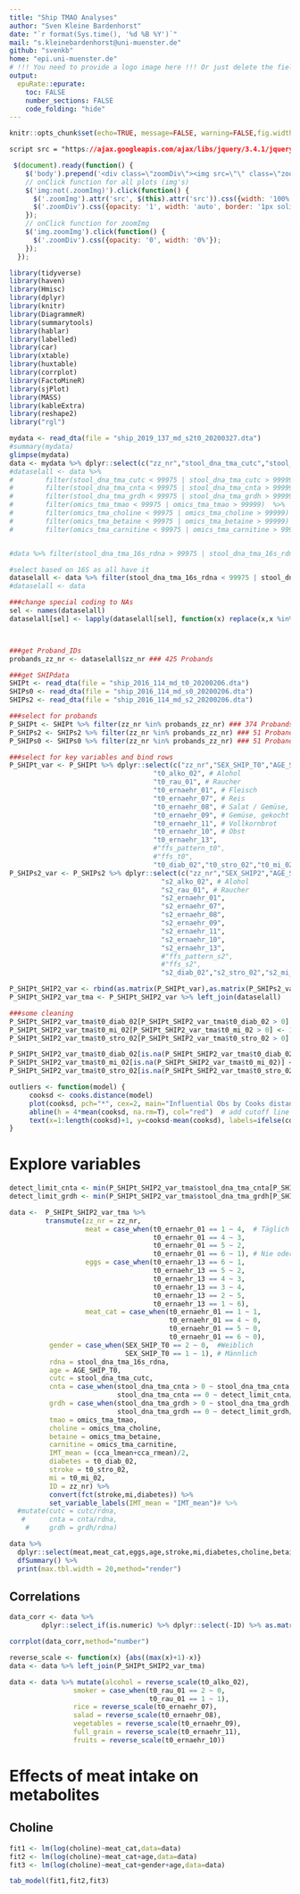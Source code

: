 ```yaml
---
title: "Ship TMAO Analyses"
author: "Sven Kleine Bardenhorst"
date: "`r format(Sys.time(), '%d %B %Y')`"
mail: "s.kleinebardenhorst@uni-muenster.de"
github: "svenkb"
home: "epi.uni-muenster.de"
# !!! You need to provide a logo image here !!! Or just delete the field for no logo
output:
  epuRate::epurate:
    toc: FALSE
    number_sections: FALSE
    code_folding: "hide"
---
```



```r
knitr::opts_chunk$set(echo=TRUE, message=FALSE, warning=FALSE,fig.width = 15)
```


```css
script src = "https://ajax.googleapis.com/ajax/libs/jquery/3.4.1/jquery.min.js"
```

```js
 $(document).ready(function() {
    $('body').prepend('<div class=\"zoomDiv\"><img src=\"\" class=\"zoomImg\"></div>');
    // onClick function for all plots (img's)
    $('img:not(.zoomImg)').click(function() {
      $('.zoomImg').attr('src', $(this).attr('src')).css({width: '100%'});
      $('.zoomDiv').css({opacity: '1', width: 'auto', border: '1px solid white', borderRadius: '5px', position: 'fixed', top: '50%', left: '50%', marginRight: '-50%', transform: 'translate(-50%, -50%)', boxShadow: '0px 0px 50px #888888', zIndex: '50', overflow: 'auto', maxHeight: '100%'});
    });
    // onClick function for zoomImg
    $('img.zoomImg').click(function() {
      $('.zoomDiv').css({opacity: '0', width: '0%'}); 
    });
  });
```

```r
library(tidyverse)
library(haven)
library(Hmisc)
library(dplyr)
library(knitr)
library(DiagrammeR)
library(summarytools)
library(hablar)
library(labelled)
library(car)
library(xtable)
library(huxtable)
library(corrplot)
library(FactoMineR)
library(sjPlot)
library(MASS)
library(kableExtra)
library(reshape2)
library("rgl")
```

```r
mydata <- read_dta(file = "ship_2019_137_md_s2t0_20200327.dta")
#summary(mydata)
glimpse(mydata)
data <- mydata %>% dplyr::select(c("zz_nr","stool_dna_tma_cutc","stool_dna_tma_cnta","stool_dna_tma_grdh","omics_tma_tmao","omics_tma_choline","omics_tma_betaine","omics_tma_carnitine","stool_dna_tma_16s_rdna"))
#dataselall <- data %>%
#        filter(stool_dna_tma_cutc < 99975 | stool_dna_tma_cutc > 99999)  %>%
#        filter(stool_dna_tma_cnta < 99975 | stool_dna_tma_cnta > 99999) %>%
#        filter(stool_dna_tma_grdh < 99975 | stool_dna_tma_grdh > 99999) %>%
#        filter(omics_tma_tmao < 99975 | omics_tma_tmao > 99999)  %>%
#        filter(omics_tma_choline < 99975 | omics_tma_choline > 99999) %>%
#        filter(omics_tma_betaine < 99975 | omics_tma_betaine > 99999) %>%
#        filter(omics_tma_carnitine < 99975 | omics_tma_carnitine > 99999) 


#data %>% filter(stool_dna_tma_16s_rdna > 99975 | stool_dna_tma_16s_rdna < 99999) %>% summarize( cutc = sum(stool_dna_tma_cutc < 99975 | stool_dna_tma_cutc > 99999))

#select based on 16S as all have it
dataselall <- data %>% filter(stool_dna_tma_16s_rdna < 99975 | stool_dna_tma_16s_rdna > 99999)
#dataselall <- data

###change special coding to NAs
sel <- names(dataselall)
dataselall[sel] <- lapply(dataselall[sel], function(x) replace(x,x %in% 99975:99999, NA))



###get Proband_IDs
probands_zz_nr <- dataselall$zz_nr ### 425 Probands

###get SHIPdata
SHIPt <- read_dta(file = "ship_2016_114_md_t0_20200206.dta")
SHIPs0 <- read_dta(file = "ship_2016_114_md_s0_20200206.dta")
SHIPs2 <- read_dta(file = "ship_2016_114_md_s2_20200206.dta")

###select for probands
P_SHIPt <- SHIPt %>% filter(zz_nr %in% probands_zz_nr) ### 374 Probands
P_SHIPs2 <- SHIPs2 %>% filter(zz_nr %in% probands_zz_nr) ### 51 Probands
P_SHIPs0 <- SHIPs0 %>% filter(zz_nr %in% probands_zz_nr) ### 51 Probands > same as s2 but sampled 5 years earlier - probably leave out as too few for longitudinal analyses

###select for key variables and bind rows
P_SHIPt_var <- P_SHIPt %>% dplyr::select(c("zz_nr","SEX_SHIP_T0","AGE_SHIP_T0",
                                    "t0_alko_02", # Alohol
                                    "t0_rau_01", # Raucher
                                    "t0_ernaehr_01", # Fleisch
                                    "t0_ernaehr_07", # Reis 
                                    "t0_ernaehr_08", # Salat / Gemüse, roh 
                                    "t0_ernaehr_09", # Gemüse, gekocht 
                                    "t0_ernaehr_11", # Vollkornbrot 
                                    "t0_ernaehr_10", # Obst
                                    "t0_ernaehr_13",
                                    #"ffs_pattern_t0",
                                    #"ffs_t0",
                                    "t0_diab_02","t0_stro_02","t0_mi_02","cca_lmean","cca_rmean"))
P_SHIPs2_var <- P_SHIPs2 %>% dplyr::select(c("zz_nr","SEX_SHIP2","AGE_SHIP2",
                                      "s2_alko_02", # Alohol
                                      "s2_rau_01", # Raucher
                                      "s2_ernaehr_01",
                                      "s2_ernaehr_07",
                                      "s2_ernaehr_08",
                                      "s2_ernaehr_09",
                                      "s2_ernaehr_11",
                                      "s2_ernaehr_10",
                                      "s2_ernaehr_13",
                                      #"ffs_pattern_s2",
                                      #"ffs_s2",
                                      "s2_diab_02","s2_stro_02","s2_mi_02","cca_lmean","cca_rmean"))

P_SHIPt_SHIP2_var <- rbind(as.matrix(P_SHIPt_var),as.matrix(P_SHIPs2_var)) %>% as_tibble()
P_SHIPt_SHIP2_var_tma <- P_SHIPt_SHIP2_var %>% left_join(dataselall)

###some cleaning
P_SHIPt_SHIP2_var_tma$t0_diab_02[P_SHIPt_SHIP2_var_tma$t0_diab_02 > 0] <- 1 # t0_diab_02 IST NUR INDIKATOR FÜR BEHANDLUNGSART
P_SHIPt_SHIP2_var_tma$t0_mi_02[P_SHIPt_SHIP2_var_tma$t0_mi_02 > 0] <- 1
P_SHIPt_SHIP2_var_tma$t0_stro_02[P_SHIPt_SHIP2_var_tma$t0_stro_02 > 0] <- 1

P_SHIPt_SHIP2_var_tma$t0_diab_02[is.na(P_SHIPt_SHIP2_var_tma$t0_diab_02)] <- 0
P_SHIPt_SHIP2_var_tma$t0_mi_02[is.na(P_SHIPt_SHIP2_var_tma$t0_mi_02)] <- 0
P_SHIPt_SHIP2_var_tma$t0_stro_02[is.na(P_SHIPt_SHIP2_var_tma$t0_stro_02)] <- 0

outliers <- function(model) {
     cooksd <- cooks.distance(model)
     plot(cooksd, pch="*", cex=2, main="Influential Obs by Cooks distance")  # plot cook's distance
     abline(h = 4*mean(cooksd, na.rm=T), col="red")  # add cutoff line
     text(x=1:length(cooksd)+1, y=cooksd-mean(cooksd), labels=ifelse(cooksd>4*mean(cooksd, na.rm=T),names(cooksd),""), col="red")    
}

```

# Explore variables

```r
detect_limit_cnta <- min(P_SHIPt_SHIP2_var_tma$stool_dna_tma_cnta[P_SHIPt_SHIP2_var_tma$stool_dna_tma_cnta > 0])
detect_limit_grdh <- min(P_SHIPt_SHIP2_var_tma$stool_dna_tma_grdh[P_SHIPt_SHIP2_var_tma$stool_dna_tma_grdh > 0])

data <-  P_SHIPt_SHIP2_var_tma %>%
         transmute(zz_nr = zz_nr,
                   meat = case_when(t0_ernaehr_01 == 1 ~ 4,  # Täglich Fleisch
                                    t0_ernaehr_01 == 4 ~ 3,
                                    t0_ernaehr_01 == 5 ~ 2,
                                    t0_ernaehr_01 == 6 ~ 1), # Nie oder fast nie Fleisch
                   eggs = case_when(t0_ernaehr_13 == 6 ~ 1,
                                    t0_ernaehr_13 == 5 ~ 2,
                                    t0_ernaehr_13 == 4 ~ 3,
                                    t0_ernaehr_13 == 3 ~ 4,
                                    t0_ernaehr_13 == 2 ~ 5,
                                    t0_ernaehr_13 == 1 ~ 6),
                   meat_cat = case_when(t0_ernaehr_01 == 1 ~ 1,
                                        t0_ernaehr_01 == 4 ~ 0,
                                        t0_ernaehr_01 == 5 ~ 0,
                                        t0_ernaehr_01 == 6 ~ 0),
          gender = case_when(SEX_SHIP_T0 == 2 ~ 0,  #Weiblich
                             SEX_SHIP_T0 == 1 ~ 1), # Männlich
          rdna = stool_dna_tma_16s_rdna,
          age = AGE_SHIP_T0,
          cutc = stool_dna_tma_cutc,
          cnta = case_when(stool_dna_tma_cnta > 0 ~ stool_dna_tma_cnta,
                           stool_dna_tma_cnta == 0 ~ detect_limit_cnta/sqrt(2)),
          grdh = case_when(stool_dna_tma_grdh > 0 ~ stool_dna_tma_grdh,
                           stool_dna_tma_grdh == 0 ~ detect_limit_grdh/sqrt(2)),
          tmao = omics_tma_tmao,
          choline = omics_tma_choline,
          betaine = omics_tma_betaine,
          carnitine = omics_tma_carnitine,
          IMT_mean = (cca_lmean+cca_rmean)/2,
          diabetes = t0_diab_02,
          stroke = t0_stro_02,
          mi = t0_mi_02,
          ID = zz_nr) %>%
          convert(fct(stroke,mi,diabetes)) %>%
          set_variable_labels(IMT_mean = "IMT_mean")# %>%
  #mutate(cutc = cutc/rdna,
   #      cnta = cnta/rdna,
    #     grdh = grdh/rdna)

```


```r
data %>%
  dplyr::select(meat,meat_cat,eggs,age,stroke,mi,diabetes,choline,betaine,carnitine,tmao,cutc,cnta,IMT_mean) %>%
  dfSummary() %>%
  print(max.tbl.width = 20,method="render")
```


## Correlations

```r
data_corr <- data %>%
        dplyr::select_if(is.numeric) %>% dplyr::select(-ID) %>% as.matrix() %>% cor(method="spearman",use="pairwise.complete.obs")

corrplot(data_corr,method="number")
```

```r
reverse_scale <- function(x) {abs((max(x)+1)-x)}
data <- data %>% left_join(P_SHIPt_SHIP2_var_tma)

data <- data %>% mutate(alcohol = reverse_scale(t0_alko_02),
                smoker = case_when(t0_rau_01 == 2 ~ 0,
                                   t0_rau_01 == 1 ~ 1),
                rice = reverse_scale(t0_ernaehr_07),
                salad = reverse_scale(t0_ernaehr_08),
                vegetables = reverse_scale(t0_ernaehr_09),
                full_grain = reverse_scale(t0_ernaehr_11),
                fruits = reverse_scale(t0_ernaehr_10))

```


# Effects of meat intake on metabolites
## Choline
```r
fit1 <- lm(log(choline)~meat_cat,data=data)
fit2 <- lm(log(choline)~meat_cat+age,data=data)
fit3 <- lm(log(choline)~meat_cat+gender+age,data=data)

tab_model(fit1,fit2,fit3)
```

